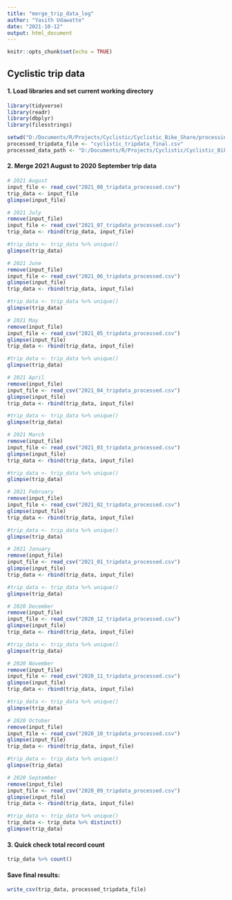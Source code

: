 ---
title: "merge_trip_data_log"
author: "Yasith Udawatte"
date: "2021-10-12"
output: html_document
---

```{r setup, include=FALSE}
knitr::opts_chunk$set(echo = TRUE)
```

## Cyclistic trip data

#### 1. Load libraries and set current working directory
```{r cars}
library(tidyverse)
library(readr)
library(dbplyr)
library(filesstrings)

setwd("D:/Documents/R/Projects/Cyclistic/Cyclistic_Bike_Share/processing_data/processed_data/processed_trip_data")
processed_tripdata_file <- "cyclistic_tripdata_final.csv"
processed_data_path <- "D:/Documents/R/Projects/Cyclistic/Cyclistic_Bike_Share/processing_data/processed_data/processed_trip_data"
```

#### 2. Merge 2021 August to 2020 September trip data
```{r}
# 2021 August
input_file <- read_csv("2021_08_tripdata_processed.csv")
trip_data <- input_file
glimpse(input_file)

# 2021 July
remove(input_file)
input_file <- read_csv("2021_07_tripdata_processed.csv")
trip_data <- rbind(trip_data, input_file)

#trip_data <- trip_data %>% unique()
glimpse(trip_data)

# 2021 June
remove(input_file)
input_file <- read_csv("2021_06_tripdata_processed.csv")
glimpse(input_file)
trip_data <- rbind(trip_data, input_file)

#trip_data <- trip_data %>% unique()
glimpse(trip_data)

# 2021 May
remove(input_file)
input_file <- read_csv("2021_05_tripdata_processed.csv")
glimpse(input_file)
trip_data <- rbind(trip_data, input_file)

#trip_data <- trip_data %>% unique()
glimpse(trip_data)

# 2021 April
remove(input_file)
input_file <- read_csv("2021_04_tripdata_processed.csv")
glimpse(input_file)
trip_data <- rbind(trip_data, input_file)

#trip_data <- trip_data %>% unique()
glimpse(trip_data)

# 2021 March
remove(input_file)
input_file <- read_csv("2021_03_tripdata_processed.csv")
glimpse(input_file)
trip_data <- rbind(trip_data, input_file)

#trip_data <- trip_data %>% unique()
glimpse(trip_data)

# 2021 February
remove(input_file)
input_file <- read_csv("2021_02_tripdata_processed.csv")
glimpse(input_file)
trip_data <- rbind(trip_data, input_file)

#trip_data <- trip_data %>% unique()
glimpse(trip_data)

# 2021 January
remove(input_file)
input_file <- read_csv("2021_01_tripdata_processed.csv")
glimpse(input_file)
trip_data <- rbind(trip_data, input_file)

#trip_data <- trip_data %>% unique()
glimpse(trip_data)

# 2020 December
remove(input_file)
input_file <- read_csv("2020_12_tripdata_processed.csv")
glimpse(input_file)
trip_data <- rbind(trip_data, input_file)

#trip_data <- trip_data %>% unique()
glimpse(trip_data)

# 2020 November
remove(input_file)
input_file <- read_csv("2020_11_tripdata_processed.csv")
glimpse(input_file)
trip_data <- rbind(trip_data, input_file)

#trip_data <- trip_data %>% unique()
glimpse(trip_data)

# 2020 October
remove(input_file)
input_file <- read_csv("2020_10_tripdata_processed.csv")
glimpse(input_file)
trip_data <- rbind(trip_data, input_file)

#trip_data <- trip_data %>% unique()
glimpse(trip_data)

# 2020 September
remove(input_file)
input_file <- read_csv("2020_09_tripdata_processed.csv")
glimpse(input_file)
trip_data <- rbind(trip_data, input_file)

#trip_data <- trip_data %>% unique()
trip_data <- trip_data %>% distinct()
glimpse(trip_data)

```

#### 3. Quick check total record count
```{r}
trip_data %>% count()
```
#### Save final results:
```{r}
write_csv(trip_data, processed_tripdata_file)

```

